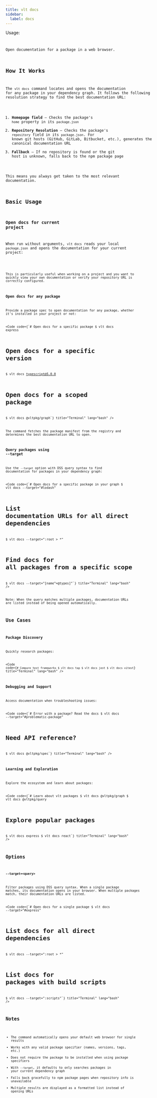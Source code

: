 ```yaml
---
title: vlt docs
sidebar:
  label: docs
---
```



Usage:

<Code
  code="$ vlt docs [<spec>] [--target=<query>]"
  title="Terminal"
  lang="bash"
/>

Open documentation for a package in a web browser.

## How It Works

The `vlt docs` command locates and opens the documentation for any
package in your dependency graph. It follows the following resolution
strategy to find the best documentation URL:

1. **Homepage field** – Checks the package's `home` property in its
   `package.json`
2. **Repository Resolution** – Checks the package's `repository` field
   in its `package.json`. For known git hosts (GitHub, GitLab,
   Bitbucket, etc.), generates the canonical documentation URL
3. **Fallback** – If no repository is found or the git host is
   unknown, falls back to the npm package page

This means you always get taken to the most relevant documentation.

## Basic Usage

### Open docs for current project

When run without arguments, `vlt docs` reads your local `package.json`
and opens the documentation for your current project:

<Code code="$ vlt docs" title="Terminal" lang="bash" />

This is particularly useful when working on a project and you want to
quickly view your own documentation or verify your repository URL is
correctly configured.

### Open docs for any package

Provide a package spec to open documentation for any package, whether
it's installed in your project or not:

<Code
  code={`# Open docs for a specific package
$ vlt docs express

# Open docs for a specific version

$ vlt docs typescript@5.0.0

# Open docs for a scoped package

$ vlt docs @vltpkg/graph`} title="Terminal" lang="bash" />

The command fetches the package manifest from the registry and
determines the best documentation URL to open.

### Query packages using --target

Use the `--target` option with DSS query syntax to find documentation
for packages in your dependency graph:

<Code
  code={`# Open docs for a specific package in your graph
$ vlt docs --target="#lodash"

# List documentation URLs for all direct dependencies

$ vlt docs --target=":root > \*"

# Find docs for all packages from a specific scope

$ vlt docs --target="[name^=@types]"`} title="Terminal" lang="bash" />

Note: When the query matches multiple packages, documentation URLs are
listed instead of being opened automatically.

## Use Cases

### Package Discovery

Quickly research packages:

<Code
  code={`# Compare test frameworks
$ vlt docs tap
$ vlt docs jest
$ vlt docs vitest`}
  title="Terminal"
  lang="bash"
/>

### Debugging and Support

Access documentation when troubleshooting issues:

<Code
  code={`# Error with a package? Read the docs
$ vlt docs --target="#problematic-package"

# Need API reference?

$ vlt docs @vltpkg/spec`} title="Terminal" lang="bash" />

### Learning and Exploration

Explore the ecosystem and learn about packages:

<Code
  code={`# Learn about vlt packages
$ vlt docs @vltpkg/graph
$ vlt docs @vltpkg/query

# Explore popular packages

$ vlt docs express $ vlt docs react`} title="Terminal" lang="bash" />

## Options

### `--target=<query>`

Filter packages using DSS query syntax. When a single package matches,
its documentation opens in your browser. When multiple packages match,
their documentation URLs are listed.

<Code
  code={`# Open docs for a single package
$ vlt docs --target="#express"

# List docs for all direct dependencies

$ vlt docs --target=":root > \*"

# List docs for packages with build scripts

$ vlt docs --target=":scripts"`} title="Terminal" lang="bash" />

## Notes

- The command automatically opens your default web browser for single
  results
- Works with any valid package specifier (names, versions, tags, etc.)
- Does not require the package to be installed when using package
  specifiers
- With `--target`, it defaults to only searches packages in your
  current dependency graph
- Falls back gracefully to npm package pages when repository info is
  unavailable
- Multiple results are displayed as a formatted list instead of
  opening URLs
